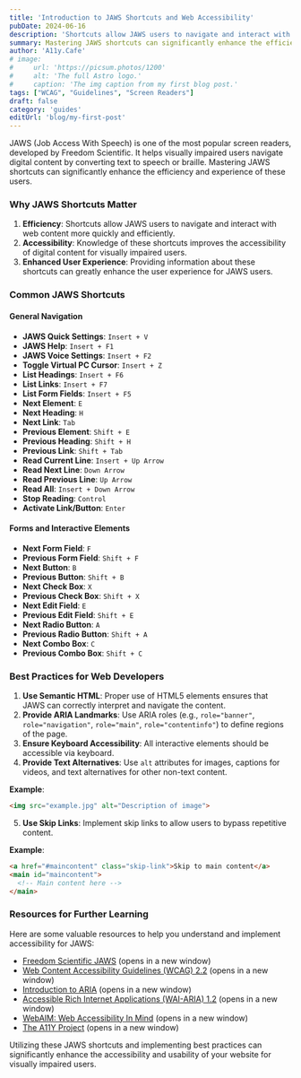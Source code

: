 ```yaml
---
title: 'Introduction to JAWS Shortcuts and Web Accessibility'
pubDate: 2024-06-16
description: 'Shortcuts allow JAWS users to navigate and interact with web content more quickly and efficiently'
summary: Mastering JAWS shortcuts can significantly enhance the efficiency and experience of these users.
author: 'A11y.Cafe'
# image:
#     url: 'https://picsum.photos/1200'
#     alt: 'The full Astro logo.'
#     caption: 'The img caption from my first blog post.'
tags: ["WCAG", "Guidelines", "Screen Readers"]
draft: false
category: 'guides'
editUrl: 'blog/my-first-post'
---
```




JAWS (Job Access With Speech) is one of the most popular screen readers, developed by Freedom Scientific. It helps visually impaired users navigate digital content by converting text to speech or braille. Mastering JAWS shortcuts can significantly enhance the efficiency and experience of these users.

### Why JAWS Shortcuts Matter

1. **Efficiency**: Shortcuts allow JAWS users to navigate and interact with web content more quickly and efficiently.
2. **Accessibility**: Knowledge of these shortcuts improves the accessibility of digital content for visually impaired users.
3. **Enhanced User Experience**: Providing information about these shortcuts can greatly enhance the user experience for JAWS users.

### Common JAWS Shortcuts

#### General Navigation

- **JAWS Quick Settings**: `Insert + V`
- **JAWS Help**: `Insert + F1`
- **JAWS Voice Settings**: `Insert + F2`
- **Toggle Virtual PC Cursor**: `Insert + Z`
- **List Headings**: `Insert + F6`
- **List Links**: `Insert + F7`
- **List Form Fields**: `Insert + F5`
- **Next Element**: `E`
- **Next Heading**: `H`
- **Next Link**: `Tab`
- **Previous Element**: `Shift + E`
- **Previous Heading**: `Shift + H`
- **Previous Link**: `Shift + Tab`
- **Read Current Line**: `Insert + Up Arrow`
- **Read Next Line**: `Down Arrow`
- **Read Previous Line**: `Up Arrow`
- **Read All**: `Insert + Down Arrow`
- **Stop Reading**: `Control`
- **Activate Link/Button**: `Enter`

#### Forms and Interactive Elements

- **Next Form Field**: `F`
- **Previous Form Field**: `Shift + F`
- **Next Button**: `B`
- **Previous Button**: `Shift + B`
- **Next Check Box**: `X`
- **Previous Check Box**: `Shift + X`
- **Next Edit Field**: `E`
- **Previous Edit Field**: `Shift + E`
- **Next Radio Button**: `A`
- **Previous Radio Button**: `Shift + A`
- **Next Combo Box**: `C`
- **Previous Combo Box**: `Shift + C`

### Best Practices for Web Developers

1. **Use Semantic HTML**: Proper use of HTML5 elements ensures that JAWS can correctly interpret and navigate the content.
2. **Provide ARIA Landmarks**: Use ARIA roles (e.g., `role="banner"`, `role="navigation"`, `role="main"`, `role="contentinfo"`) to define regions of the page.
3. **Ensure Keyboard Accessibility**: All interactive elements should be accessible via keyboard.
4. **Provide Text Alternatives**: Use `alt` attributes for images, captions for videos, and text alternatives for other non-text content.
  
  **Example**:
  ```html
  <img src="example.jpg" alt="Description of image">
  ```

5. **Use Skip Links**: Implement skip links to allow users to bypass repetitive content.
  
  **Example**:
  ```html
  <a href="#maincontent" class="skip-link">Skip to main content</a>
  <main id="maincontent">
    <!-- Main content here -->
  </main>
  ```

### Resources for Further Learning

Here are some valuable resources to help you understand and implement accessibility for JAWS:

- [Freedom Scientific JAWS](https://www.freedomscientific.com/products/software/jaws/) (opens in a new window)
- [Web Content Accessibility Guidelines (WCAG) 2.2](https://www.w3.org/TR/WCAG22/) (opens in a new window)
- [Introduction to ARIA](https://developer.mozilla.org/en-US/docs/Web/Accessibility/ARIA) (opens in a new window)
- [Accessible Rich Internet Applications (WAI-ARIA) 1.2](https://www.w3.org/TR/wai-aria-1.2/) (opens in a new window)
- [WebAIM: Web Accessibility In Mind](https://webaim.org/) (opens in a new window)
- [The A11Y Project](https://www.a11yproject.com/) (opens in a new window)

Utilizing these JAWS shortcuts and implementing best practices can significantly enhance the accessibility and usability of your website for visually impaired users.